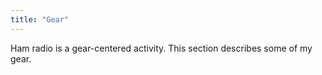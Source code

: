 ```yaml
---
title: "Gear"
---
```


Ham radio is a gear-centered activity.
This section describes some of my gear.
